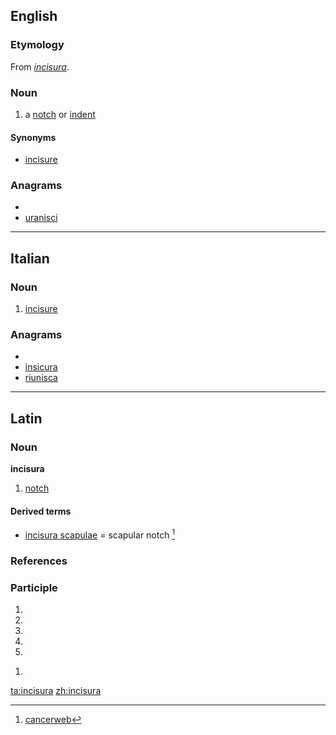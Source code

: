 ==English==

===Etymology===
From {{etyl|la}} ''[[#Latin|incisura]]''.

===Noun===
{{en-noun|incisurae}}

# {{anatomy}} a [[notch]] or [[indent]]

====Synonyms====
* [[incisure]]

===Anagrams===
* {{alphagram|aciinrsu}}
* [[uranisci#English|uranisci]]

----

==Italian==
===Noun===
{{it-noun|incisur|f|a|e}}

#  {{context|anatomy|lang=it}} [[incisure]]

===Anagrams===
* {{alphagram|aciinrsu}}
* [[insicura#Italian|insicura]]
* [[riunisca#Italian|riunisca]]

----

==Latin==

===Noun===
'''incisura''' {{f}}

# [[notch]]

====Derived terms====
* [[incisura scapulae]] = scapular notch <ref> [http://cancerweb.ncl.ac.uk/cgi-bin/omd?incisura+scapulae cancerweb]</ref>

===References===
<references/>

===Participle===
{{la-part-form|incīsūra}}

# {{inflection of|incisurus|incīsūrus|nom|f|s|lang=la}}
# {{inflection of|incisurus|incīsūrus|nom|n|p|lang=la}}
# {{inflection of|incisurus|incīsūrus|acc|n|p|lang=la}}
# {{inflection of|incisurus|incīsūrus|voc|f|s|lang=la}}
# {{inflection of|incisurus|incīsūrus|voc|n|p|lang=la}}

{{la-part-form|incīsūrā}}

# {{inflection of|incisurus|incīsūrus|abl|f|s|lang=la}}

[[ta:incisura]]
[[zh:incisura]]